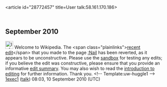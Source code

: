 <article id="28772457" title=User talk:58.161.170.186>
	<talkpage id="28772457" title="User talk:58.161.170.186">

== September 2010 ==

[[Image:Information.png|25px]] Welcome to Wikipedia. The &lt;span class=&quot;plainlinks&quot;&gt;[http://en.wikipedia.org/wiki/Nail?diff=383985784 recent edit]&lt;/span&gt; that you made to the page [[:Nail]] has been reverted, as it appears to be unconstructive. Please use the [[Wikipedia:Sandbox|sandbox]] for testing any edits; if you believe the edit was constructive, please ensure that you provide an informative [[Help:Edit summary|edit summary]]. You may also wish to read the [[Wikipedia:Introduction|introduction to editing]] for further information. Thank you. &lt;!-- Template:uw-huggle1 --&gt; [[User:1exec1|1exec1]] ([[User talk:1exec1|talk]]) 08:03, 10 September 2010 (UTC)
	</talkpage>
</article>